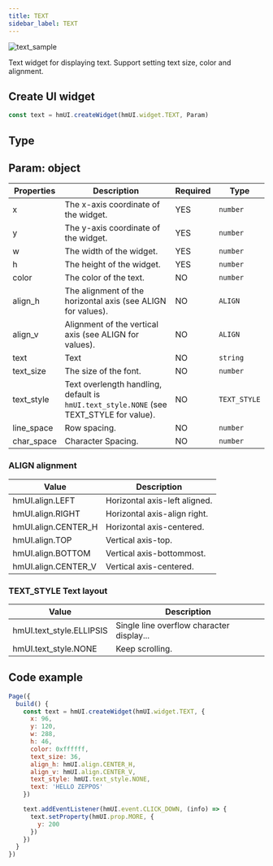 ```yaml
---
title: TEXT
sidebar_label: TEXT
---
```


![text_sample](/img/api/text_sample.jpg)

Text widget for displaying text. Support setting text size, color and alignment.

## Create UI widget

```js
const text = hmUI.createWidget(hmUI.widget.TEXT, Param)
```

## Type

## Param: object

| Properties | Description                                                                             | Required | Type         |
| ---------- | --------------------------------------------------------------------------------------- | -------- | ------------ |
| x          | The x-axis coordinate of the widget.                                                 | YES      | `number`     |
| y          | The y-axis coordinate of the widget.                                                 | YES      | `number`     |
| w          | The width of the widget.                                                             | YES      | `number`     |
| h          | The height of the widget.                                                            | YES      | `number`     |
| color      | The color of the text.                                                                  | NO       | `number`     |
| align_h    | The alignment of the horizontal axis (see ALIGN for values).                            | NO       | `ALIGN`      |
| align_v    | Alignment of the vertical axis (see ALIGN for values).                                  | NO       | `ALIGN`      |
| text       | Text                                                                                    | NO       | `string`     |
| text_size  | The size of the font.                                                                   | NO       | `number`     |
| text_style | Text overlength handling, default is `hmUI.text_style.NONE` (see TEXT_STYLE for value). | NO       | `TEXT_STYLE` |
| line_space | Row spacing.                                                                            | NO       | `number`     |
| char_space | Character Spacing.                                                                      | NO       | `number`     |

### ALIGN alignment

| Value               | Description                   |
| ------------------- | ----------------------------- |
| hmUI.align.LEFT     | Horizontal axis-left aligned. |
| hmUI.align.RIGHT    | Horizontal axis-align right.  |
| hmUI.align.CENTER_H | Horizontal axis-centered.     |
| hmUI.align.TOP      | Vertical axis-top.            |
| hmUI.align.BOTTOM   | Vertical axis-bottommost.     |
| hmUI.align.CENTER_V | Vertical axis-centered.       |

### TEXT_STYLE Text layout

| Value                     | Description                               |
| ------------------------- | ----------------------------------------- |
| hmUI.text_style.ELLIPSIS  | Single line overflow character display... |
| hmUI.text_style.NONE      | Keep scrolling.                           |

## Code example

```js
Page({
  build() {
    const text = hmUI.createWidget(hmUI.widget.TEXT, {
      x: 96,
      y: 120,
      w: 288,
      h: 46,
      color: 0xffffff,
      text_size: 36,
      align_h: hmUI.align.CENTER_H,
      align_v: hmUI.align.CENTER_V,
      text_style: hmUI.text_style.NONE,
      text: 'HELLO ZEPPOS'
    })

    text.addEventListener(hmUI.event.CLICK_DOWN, (info) => {
      text.setProperty(hmUI.prop.MORE, {
        y: 200
      })
    })
  }
})
```
